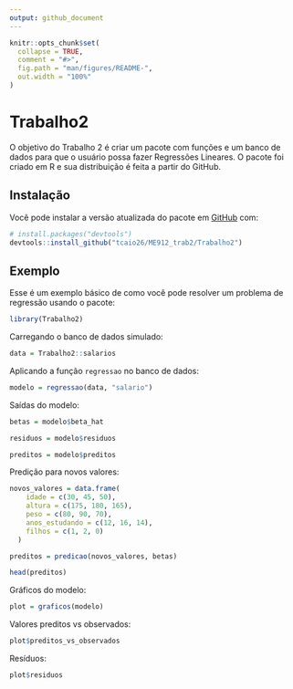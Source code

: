---
output: github_document
---

<!-- README.md is generated from README.Rmd. Please edit that file -->

```{r, include = FALSE}
knitr::opts_chunk$set(
  collapse = TRUE,
  comment = "#>",
  fig.path = "man/figures/README-",
  out.width = "100%"
)
```

# Trabalho2

<!-- badges: start -->
<!-- badges: end -->

O objetivo do Trabalho 2 é criar um pacote com funções e um banco de dados para que o usuário possa fazer Regressões Lineares. O pacote foi criado em R e sua distribuição é feita a partir do GitHub.

## Instalação

Você pode instalar a versão atualizada do pacote em [GitHub](https://github.com/tcaio26/ME912_trab2) com:

``` r
# install.packages("devtools")
devtools::install_github("tcaio26/ME912_trab2/Trabalho2")
```

## Exemplo

Esse é um exemplo básico de como você pode resolver um problema de regressão usando o pacote:

```{r example}
library(Trabalho2)

```

Carregando o banco de dados simulado:

```{r}
data = Trabalho2::salarios
```

Aplicando a função `regressao` no banco de dados:

```{r}
modelo = regressao(data, "salario")
```

Saídas do modelo:

```{r}
betas = modelo$beta_hat

residuos = modelo$residuos

preditos = modelo$preditos

```

Predição para novos valores:
```{r}
novos_valores = data.frame(
    idade = c(30, 45, 50),
    altura = c(175, 180, 165),
    peso = c(80, 90, 70),
    anos_estudando = c(12, 16, 14),
    filhos = c(1, 2, 0)
  )

preditos = predicao(novos_valores, betas)

```
```{r}
head(preditos)
```


Gráficos do modelo:
```{r}
plot = graficos(modelo)
```

Valores preditos vs observados:
```{r}
plot$preditos_vs_observados
```

Resíduos:
```{r}
plot$residuos
```


